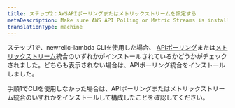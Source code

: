 ```yaml
---
title: ステップ2：AWSAPIポーリングまたはメトリックストリームを設定する
metaDescription: Make sure AWS API Polling or Metric Streams is installed before you enable New Relic's AWS Lambda monitoring.
translationType: machine
---
```


ステップ1で、newrelic-lambda CLIを使用した場合、 [APIポーリング](/docs/infrastructure/amazon-integrations/connect/connect-aws-new-relic-infrastructure-monitoring)または[メトリックストリーム](/docs/infrastructure/amazon-integrations/connect/aws-metric-stream)統合のいずれかがインストールされているかどうかがチェックされました。どちらも表示されない場合は、APIポーリング統合をインストールしました。

手順1でCLIを使用しなかった場合は、APIポーリングまたはメトリックストリーム統合のいずれかをインストールして構成したことを確認してください。

<InstallFeedback/>